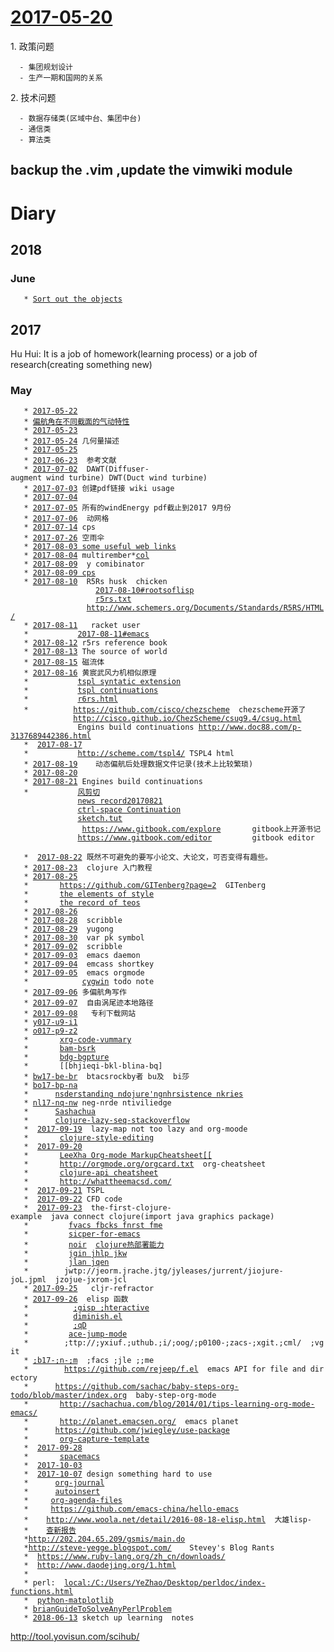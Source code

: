 = [[2017-05-20]] =

1. 政策问题
   - 集团规划设计
   - 生产一期和国网的关系
2. 技术问题
   - 数据存储类(区域中台、集团中台)
   - 通信类
   - 算法类
== backup the .vim ,update the vimwiki module ==
= Diary =

== 2018 ==

=== June ===
    * [[2018-06-13|Sort out the objects]]

== 2017 ==


Hu Hui: It is a job of homework(learning process) or a job of research(creating something new)

=== May ===
    * [[2017-05-22]]
    * [[2017-05-21|偏航角在不同截面的气动特性]]
    * [[2017-05-23]]
    * [[2017-05-24]] 几何量描述
    * [[2017-05-25]]
    * [[2017-06-23]]  参考文献
    * [[2017-07-02]]  DAWT(Diffuser-augment wind turbine) DWT(Duct wind turbine)
    * [[2017-07-03]] 创建pdf链接 wiki usage
    * [[2017-07-04]]
    * [[2017-07-05]] 所有的windEnergy pdf截止到2017 9月份
    * [[2017-07-06]]  动网格
    * [[2017-07-14]] cps
    * [[2017-07-26]] 空雨伞
    * [[2017-08-03 some useful web links]]
    * [[2017-08-04]] multirember*[[col]]
    * [[2017-08-09]]  y comibinator
    * [[2017-08-09 cps]]
    * [[2017-08-10]]  R5Rs husk  chicken
                    [[2017-08-10#rootsoflisp]]
                    [[r5rs.txt]]
                  http://www.schemers.org/Documents/Standards/R5RS/HTML/
    * [[2017-08-11]]   racket user
    *           [[2017-08-11#emacs]]
    * [[2017-08-12]] r5rs reference book
    * [[2017-08-13]] The source of world
    * [[2017-08-15]] 磁流体
    * [[2017-08-16]] 黄宸武风力机相似原理
    *           [[tspl syntatic extension]]
    *           [[tspl continuations]]
    *           [[r6rs.html]]
    *          https://github.com/cisco/chezscheme  chezscheme开源了
               http://cisco.github.io/ChezScheme/csug9.4/csug.html
                Engins build continuations http://www.doc88.com/p-3137689442386.html
    *  [[2017-08-17]]
    *           http://scheme.com/tspl4/ TSPL4 html
    * [[2017-08-19]]    动态偏航后处理数据文件记录(技术上比较繁琐)
    * [[2017-08-20]]
    * [[2017-08-21]] Engines build continuations
    *           [[风剪切]]
                [[news record20170821]]
                [[ctrl-space Continuation]]
                [[sketch.tut]]
                 https://www.gitbook.com/explore       gitbook上开源书记
                https://www.gitbook.com/editor         gitbook editor

    *  [[2017-08-22]] 既然不可避免的要写小论文、大论文，可否变得有趣些。
    * [[2017-08-23]]  clojure 入门教程
    * [[2017-08-25]]
    *       https://github.com/GITenberg?page=2  GITenberg
    *       [[the elements of style]]
    *       [[the record of teos]]
    * [[2017-08-26]]
    * [[2017-08-28]]  scribble
    * [[2017-08-29]]  yugong
    * [[2017-08-30]]  var pk symbol
    * [[2017-09-02]]  scribble
    * [[2017-09-03]]  emacs daemon
    * [[2017-09-04]]  emcass shortkey
    * [[2017-09-05]]  emacs orgmode
    *            [[cygwin]] todo note
    * [[2017-09-06]] 多偏航角写作
    * [[2017-09-07]]  自由涡尾迹本地路径
    * [[2017-09-08]]   专利下载网站
    * [[y017-u9-i1]]
    * [[o017-p9-z2]]
    *       [[xrg-code-vummary]]
    *       [[bam-bsrk]]
    *       [[bdg-bgpture]]
    *       [[bhjieqi-bkl-blina-bq]
    * [[bw17-be-br]]  btacsrockby者 bu及  bi莎
    * [[bo17-bp-na]]
    *      [[nsderstanding ndojure'ngnhrsistence nkries]]
    * [[nl17-nq-nw]] neg-nrde ntiviliedge
    *      [[Sashachua]]
    *      [[clojure-lazy-seq-stackoverflow]]
    *  [[2017-09-19]]  lazy-map not too lazy and org-moode
    *       [[clojure-style-editing]]
    *  [[2017-09-20]]
    *       [[LeeXha Org-mode MarkupCheatsheet[[]]
    *       http://orgmode.org/orgcard.txt  org-cheatsheet
    *       [[clojure-api cheatsheet]]
    *       http://whattheemacsd.com/
    *  [[2017-09-21]] TSPL
    *  [[2017-09-22]] CFD code
    *  [[2017-09-23]]  the-first-clojure-example  java connect clojure(import java graphics package)
    *         [[fvacs fbcks fnrst fme]]
    *         [[sicper-for-emacs]]
    *         [[noir]]  [[clojure热部署能力]]
    *         [[jgin jhlp jkw]]
    *         [[jlan jqen]]
    *        jwtp://jeorm.jrache.jtg/jyleases/jurrent/jiojure-joL.jpml  jzojue-jxrom-jcl
    * [[2017-09-25]]   cljr-refractor
    * [[2017-09-26]]  elisp 函数
    *          [[;gisp ;hteractive]]
    *          [[diminish.el]]
    *          [[;qD]]
    *         [[ace-jump-mode]]
    *        ;ttp://;yxiuf.;uthub.;i/;oog/;p0100-;zacs-;xgit.;cml/  ;vgit
    * [[;b17-;n-;m]]  ;facs ;jle ;;me
    *        https://github.com/rejeep/f.el  emacs API for file and directory
    *      https://github.com/sachac/baby-steps-org-todo/blob/master/index.org  baby-step-org-mode
    *       http://sachachua.com/blog/2014/01/tips-learning-org-mode-emacs/
    *       http://planet.emacsen.org/  emacs planet
    *      https://github.com/jwiegley/use-package
    *       [[org-capture-template]]
    *  [[2017-09-28]]
    *       [[spacemacs]]
    *  [[2017-10-03]]
    *  [[2017-10-07]] design something hard to use
    *      [[org-journal]]
    *      [[autoinsert]]
    *     [[org-agenda-files]]
    *     https://github.com/emacs-china/hello-emacs
    *    http://www.woola.net/detail/2016-08-18-elisp.html  大雄lisp-
    *    [[查新报告]]
    *http://202.204.65.209/gsmis/main.do
    *http://steve-yegge.blogspot.com/    Stevey's Blog Rants
    *  https://www.ruby-lang.org/zh_cn/downloads/
    *  http://www.daodejing.org/1.html
    *
    * perl:  [[local:/C:/Users/YeZhao/Desktop/perldoc/index-functions.html ]]
    *  [[python-matplotlib]]
    * [[brianGuideToSolveAnyPerlProblem]]
    * [[2018-06-13]] sketch up learning  notes
http://tool.yovisun.com/scihub/

